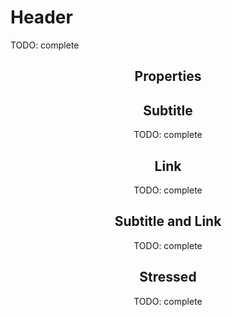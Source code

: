

<Meta title="Atoms/Header" component={Header} />

# Header

TODO: complete

<Preview>
  <Story name="default" parameters={{ decorators: [withKnobs, withA11y] }}>
    <Header  
      title={text("title", "Title")}
      subtitle={text("subtitle", "Subtitle")}
      link={text("link","Link")}
      linkTo={text("linkTo","http://www.tiendanube.com")} /> 
  </Story>
</Preview>

## Properties

<Props of={Header.type} />

## Subtitle

TODO: complete

<Preview withToolbar>
  <Story name="with subtitle">
    <Header title="Title" subtitle="Subtitle" />
  </Story>
</Preview>

## Link

TODO: complete

<Preview withToolbar>
  <Story name="with link">
    <Header
      title="Title"
      link="Link"
      linkTo="http://www.tiendanube.com"
    />
  </Story>
</Preview>

## Subtitle and Link

TODO: complete

<Preview withToolbar>
  <Story name="with subtitle and link">
    <Header
      title="Title"
      subtitle="Subtitle"
      link="Link"
      linkTo="http://www.tiendanube.com"
    />
  </Story>
</Preview>

## Stressed

TODO: complete

<Preview withToolbar>
  <Story name="stressed">
    <Header
      title="Title"
      subtitle={LOREM_STRESS}
      link="Link"
      linkTo="http://www.tiendanube.com"
    />
  </Story>
</Preview>




